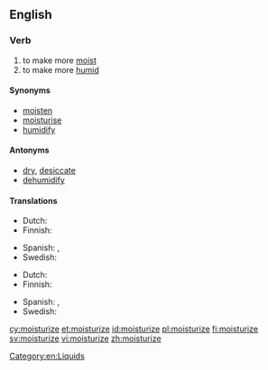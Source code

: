 ==English==

===Verb===
{{en-verb|moisturiz|ing}}

# to make more [[moist]]
# to make more [[humid]]

====Synonyms====
*[[moisten]]
*[[moisturise]]
*[[humidify]]

====Antonyms====
*[[dry]], [[desiccate]]
*[[dehumidify]]

====Translations====
{{trans-top|to make more moist}}
* Dutch: {{t+|nl|bevochtigen}}
* Finnish: {{t+|fi|kosteuttaa}}
{{trans-mid}}
* Spanish: {{t+|es|humidificar}}, {{t|es|humedecer}}
* Swedish: {{t+|sv|fukta}}
{{trans-bottom}}

{{trans-top|to make more humid}}
* Dutch: {{t|nl|natmaken}}
* Finnish: {{t+|fi|kosteuttaa}}
{{trans-mid}}
* Spanish: {{t+|es|humidificar}}, {{t|es|humedecer}}
* Swedish: {{t+|sv|fukta}}
{{trans-bottom}}

[[Category:en:Liquids]]

[[cy:moisturize]]
[[et:moisturize]]
[[id:moisturize]]
[[pl:moisturize]]
[[fi:moisturize]]
[[sv:moisturize]]
[[vi:moisturize]]
[[zh:moisturize]]